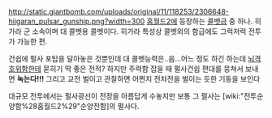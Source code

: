 http://static.giantbomb.com/uploads/original/11/118253/2306648-hiigaran_pulsar_gunship.png?width=300
[[홈월드2]]에 등장하는 [[콜벳]]급 중 하나. 히가라 군 소속이며 대 콜벳용 콜벳이다. 히가라 특성상 콜벳외의 함급에도 그럭저럭 전투가 가능한 편. 

건쉽에 펄사 포탑을 달아놓은 것뿐인데 대 콜벳능력은..음...어느 정도 하긴 하는데 [[뇌격 호위함]]한테 묻히기 딱 좋은 전적? 하지만 주력함 잡을 때 펄사건쉽 편대를 뭉쳐서 보내면 '''녹는다!!!''' 그리고 교전 벌이고 관찰하면 어쩐지 전차전을 벌이는 듯한 기동을 보인다

대규모 전투에서는 펄사광선이 전장을 아름답게 수놓지만 보통 그 펄사는 [wiki:"전투순양함%28홈월드2%29"순양전함]의 펄사다. 

